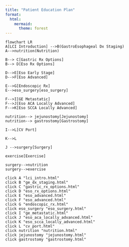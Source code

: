 ```yaml
---
title: "Patient Education Plan"
format:
  html: 
    mermaid: 
      theme: forest
---
```


```mermaid
flowchart LR
A[LCI Introduction] -->B(GastroEsophageal Dx Staging)
A-->nutrition(Nutrition)

B--> C[Gastric Rx Options]
B--> D[Eso Rx Options]

D-->E[Eso Early Stage]
D-->F[Eso Advanced]

E-->G[Endoscopic Rx]
E-->eso_surgery[eso_surgery]

F-->I[GE Metastatic]
F-->J[Eso ACA Locally Advanced]
F-->K[Eso SCCA Locally Advanced]

nutrition--> jejunostomy[Jejunostomy]
nutrition--> gastrostomy[Gastrostomy]

I-->L[CV Port]

K-->L

J -->surgery[Surgery]

exercise[Exercise]

surgery-->nutrition
surgery-->exercise

click A "lci_intro.html"
click B "ge_dx_staging.html"
click C "gastric_rx_options.html"
click D "eso_rx_options.html"
click E "eso_advanced.html"
click F "eso_advanced.html"
click G "endoscopic_rx.html"
click eso_surgery "eso_surgery.html"
click I "ge_metastatic.html"
click J "eso_aca_locally_advanced.html"
click K "eso_scca_locally_advanced.html"
click L "cv_port.html"
click nutrition "nutrition.html"
click jejunostomy "jejunostomy.html"
click gastrostomy "gastrostomy.html"


```
